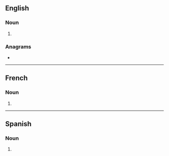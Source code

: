 ==English==

===Noun===
{{head|en|noun form}}

# {{plural of|terrier|lang=en}}

===Anagrams===
* {{anagrams|en|a=eeirrrst|retirers}}

----

==French==

===Noun===
{{head|fr|noun plural form|g=m}}

# {{plural of|terrier|lang=fr}}

----

==Spanish==

===Noun===
{{head|es|noun form}}

# {{plural of|terrier|lang=es}}